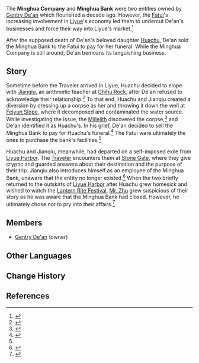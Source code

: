 {{Faction Infobox
|leader       = [[Gentry De'an]]
|subfaction   = Minghua Bank
|enemy        = [[Fatui]]
|region       = Liyue
}}
The '''Minghua Company''' {{Lang|zh=明华商行|zh_rm=Mínghuá Shāngháng}} and '''Minghua Bank''' {{Lang|zh=明华钱庄|zh_rm=Mínghuá Qiánzhuāng}} were two entities owned by [[Gentry De'an]] which flourished a decade ago. However, the [[Fatui]]'s increasing involvement in [[Liyue]]'s economy led them to undercut De'an's businesses and force their way into Liyue's market.<ref>{{Ref/NPC|Gentry De'an|s=Daytime}}</ref>

After the supposed death of De'an's beloved daughter [[Huachu]], De'an sold the Minghua Bank to the Fatui to pay for her funeral. While the Minghua Company is still around, De'an bemoans its languishing business.

==Story==
Sometime before the Traveler arrived in Liyue, Huachu decided to elope with [[Jianqiu]], an arithmetic teacher at [[Chihu Rock]], after De'an refused to acknowledge their relationship.<ref name="De'an Night">{{Ref/NPC|Gentry De'an|s=Nighttime}}</ref> To that end, Huachu and Jianqiu created a diversion by dressing up a corpse as her and throwing it down the well at [[Feiyun Slope]], where it decomposed and contaminated the water source. While investigating the issue, the [[Millelith]] discovered the corpse,<ref>{{Ref/BB|Feiyun Slope Bulletin Board|Water Pollution (Part 2)}}</ref> and De'an identified it as Huachu's. In his grief, De'an decided to sell the Minghua Bank to pay for Huachu's funeral.<ref>{{Ref/BB|Feiyun Slope Bulletin Board|Gentry De'an's Message}}</ref> The Fatui were ultimately the ones to purchase the bank's facilities.<ref name="De'an Night" />

Huachu and Jianqiu, meanwhile, had departed on a self-imposed exile from [[Liyue Harbor]]. The [[Traveler]] encounters them at [[Stone Gate]], where they give cryptic and guarded answers about their destination and the purpose of their trip. Jianqiu also introduces himself as an employee of the Minghua Bank, unaware that the entity no longer existed.<ref>{{Ref/NPC|Jianqiu}}</ref> When the two briefly returned to the outskirts of [[Liyue Harbor]] after Huachu grew homesick and wished to watch the [[Lantern Rite Festival]], [[Mr. Zhu]] grew suspicious of their story as he was aware that the Minghua Bank had closed. However, he ultimately chose not to pry into their affairs.<ref>{{Ref/Quest|Lantern Rite, Big Business?}}</ref>

==Members==
* [[Gentry De'an]] (owner)

==Other Languages==
{{Flex|
===Minghua Company===
{{Other Languages
|en      = Minghua Company
|zhs     = 明华商行
|zhs_rm  = Mínghuá Shāngháng
|zht     = 明華商行
|zht_rm  = Mínghuá Shāngháng
|zh_tl   = Minghua Trading Company
|ja      = 明華商行
|ja_rm   = Meika Shoukou{{Assumed}}
|ja_tl   = Minghua Trading Company{{Sino|ja}}
|ko      = {{tt|명화|明華}} {{tt|상점|商店}}
|ko_rm   = Myeonghwa Sangjeom
|ko_tl   = Minghua Store{{Sino|ko|part=1}}
|es      = Compañía Minghua
|es_tl   = Minghua Company
|fr      = Compagnie Minghua
|fr_tl   = Minghua Company
|ru      = Гостиный двор Минхуа
|ru_tl   = Minghua {{w|Gostiny dvor|Gostinyy Dvor}}
|th      = Minghua Company
|vi      = {{tt|Minh Hoa Thương Hàng|明華商行}}
|vi_tl   = Minghua Trading Company{{Sino|vi}}
|de      = Minghua-Kompanie
|de_tl   = Minghua Company
|id      = Minghua Company
|pt      = Empresa Minghua
|pt_tl   = Minghua Enterprise
}}
|
===Minghua Bank===
{{Other Languages
|en      = Minghua Bank
|zhs     = 明华钱庄
|zhs_rm  = Mínghuá Qiánzhuāng
|zht     = 明華錢莊
|zht_rm  = Mínghuá Qiánzhuāng
|zh_tl   = Minghua {{w|Qianzhuang}}
|ja      = 明華銭荘
|ja_rm   = Meika Sensou{{Assumed}}
|ja_tl   = Minghua Qianzhuang{{Sino|ja}}
|ko      = {{tt|명화|明華}} {{tt|전장|錢莊}}
|ko_rm   = Myeonghwa Jeonjang
|ko_tl   = Minghua Qianzhuang{{Sino|ko}}
|es      = Banco Minghua
|es_tl   = Minghua Bank
|fr      = Banque Minghua
|fr_tl   = Minghua Bank
|ru      = Банк Минхуа
|ru_tl   = Minghua Bank
|th      = Minghua Company
|vi      = Minh Hoa Tiền Trang
|vi_tl   = Minghua Qianzhuang{{Sino|vi}}
|de      = Minghua-Wechselstube
|de_tl   = Minghua Exchange
|id      = Minghua Company
|pt      = Banco Minghua
|pt_tl   = Minghua Bank
|tr      = 
|tr_tl   = 
|it      = 
|it_tl   = 
}}
}}

==Change History==
{{Change History|introduced=1.0}}

==References==
{{reflist}}